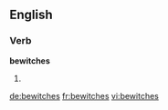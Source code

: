 ==English==

===Verb===
'''bewitches'''

# {{third-person singular of|[[bewitch]]}}

[[de:bewitches]]
[[fr:bewitches]]
[[vi:bewitches]]